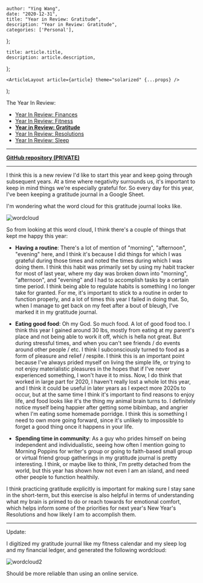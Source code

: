 

    author: "Ying Wang",
    date: "2020-12-31",
    title: "Year in Review: Gratitude",
    description: "Year in Review: Gratitude",
    categories: ['Personal'],
};

    title: article.title,
    description: article.description,
};

    <ArticleLayout article={article} theme="solarized" {...props} />
);


The Year In Review:

- [Year In Review: Finances](/posts/2020/12/31/old_years_resolutions_finances)
- [Year In Review: Fitness](/posts/2020/12/31/old_years_resolutions_fitness)
- [**Year in Review:
  Gratitude**](/posts/2020/12/31/old_years_resolutions_gratitude)
- [Year In Review:
  Resolutions](/posts/2020/12/31/old_years_resolutions_review)
- [Year In Review:
  Sleep](/posts/2020/12/31/old_years_resolutions_sleep_schedule)

---

[**GitHub repository
(PRIVATE)**](https://github.com/yingw787/gratitude-journal.yingw787.com)

---

I think this is a new review I'd like to start this year and keep going through
subsequent years. At a time where negativity surrounds us, it's important to
keep in mind things we're especially grateful for. So every day for this year,
I've been keeping a gratitude journal in a Google Sheet.

I'm wondering what the word cloud for this gratitude journal looks like.

![wordcloud](/img/posts/2020/12/31/gratitude_journal_wordcloud.png)

So from looking at this word cloud, I think there's a couple of things that kept
me happy this year:

- **Having a routine**: There's a lot of mention of "morning", "afternoon",
  "evening" here, and I think it's because I did things for which I was grateful
  during those times and noted the times during which I was doing them. I think
  this habit was primarily set by using my habit tracker for most of last year,
  where my day was broken down into "morning", "afternoon", and "evening" and I
  had to accomplish tasks by a certain time period. I think being able to
  regulate habits is something I no longer take for granted. For me, it's
  important to stick to a routine in order to function properly, and a lot of
  times this year I failed in doing that. So, when I manage to get back on my
  feet after a bout of bleugh, I've marked it in my gratitude journal.

- **Eating good food**: Oh my God. So much food. A lot of good food too. I think
  this year I gained around 30 lbs, mostly from eating at my parent's place and
  not being able to work it off, which is hella not great. But during stressful
  times, and when you can't see friends / do events around other people / etc. I
  think I subconsciously turned to food as a form of pleasure and relief /
  respite. I think this is an important point because I've always prided myself
  on living the simple life, or trying to not enjoy materialistic pleasures in
  the hopes that if I've never experienced something, I won't have it to miss.
  Now, I do think that worked in large part for 2020, I haven't really lost a
  whole lot this year, and I think it could be useful in later years as I expect
  more 2020s to occur, but at the same time I think it's important to find
  reasons to enjoy life, and food looks like it's the thing my animal brain
  turns to. I definitely notice myself being happier after getting some
  bibimbap, and angrier when I'm eating some homemade porridge. I think this is
  something I need to own more going forward, since it's unlikely to impossible
  to forget a good thing once it happens in your life.

- **Spending time in community**: As a guy who prides himself on being
  independent and individualistic, seeing how often I mention going to Morning
  Poppins for writer's group or going to faith-based small group or virtual
  friend group gatherings in my gratitude journal is pretty interesting. I
  think, or maybe like to think, I'm pretty detached from the world, but this
  year has shown how not even I am an island, and need other people to function
  healthily.

I think practicing gratitude explicitly is important for making sure I stay sane
in the short-term, but this exercise is also helpful in terms of understanding
what my brain is primed to do or reach towards for emotional comfort, which
helps inform some of the priorities for next year's New Year's Resolutions and
how likely I am to accomplish them.

---

Update:

I digitized my gratitude journal like my fitness calendar and my sleep log and
my financial ledger, and generated the following wordcloud:

![wordcloud2](/img/posts/2020/12/31/wordcloud2.png)

Should be more reliable than using an online service.
